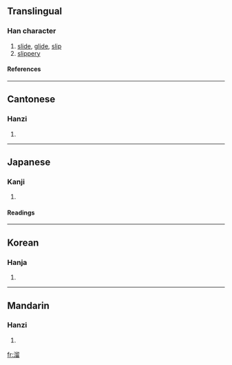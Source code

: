 {{see|霤}}

==Translingual==
===Han character===
{{Han char|rn=85|rad=水|as=10|sn=13|four=3716<sub>2</sub>|canj=水竹竹田 (EHHW)}}
# [[slide]], [[glide]], [[slip]]
# [[slippery]]
====References====
{{Han ref|kx=0639.330|dkj=17943|dj=1046.210|hdz=31703.090|uh=6E9C|ud=28316|bh=B7C8|bd=47048}}

----
==Cantonese==
===Hanzi===
{{yue-hanzi|jyut=|y=lau6, lau1 liu1}}
# {{defn|Cantonese}}

----
==Japanese==
===Kanji===
{{ja-kanji|grade=|rs=水10}}
# {{defn|Japanese}} 
====Readings====
{{ja-readings|on=[[りゅう]] (ryū)|kun=[[したたる]] (shitataru), [[ためる]] (tameru), [[たまる]] (tamaru)}}

----
==Korean==
===Hanja===
{{ko-hanja|hangeul=류>유|eumhun=|rv=ryu>yu|mr=ryu>yu|y=lyu>yu}}
# {{defn|Korean}}

----
==Mandarin==
===Hanzi===
{{cmn-hanzi|pin=[[liū]] ([[liu1]])|wg=liu<sup>1</sup>}}
# {{defn|Mandarin}}

[[fr:溜]]